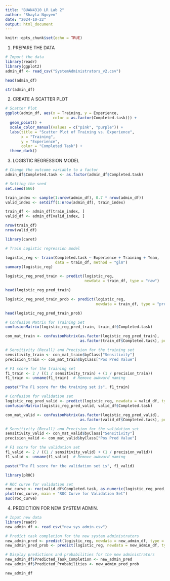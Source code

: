 ```yaml
---
title: "BUAN4310 LR Lab 2"
author: "Shayla Nguyen"
date: "2024-10-22"
output: html_document
---
```


```r
knitr::opts_chunk$set(echo = TRUE)
```
1. PREPARE THE DATA
```r
# Import the data
library(readr)
library(ggplot2)
admin_df <- read_csv("SystemAdministrators_v2.csv")
```

```r
head(admin_df)
```
```r
str(admin_df)
```

2. CREATE A SCATTER PLOT
```r
# Scatter Plot
ggplot(admin_df, aes(x = Training, y = Experience, 
                     color = as.factor(Completed.task))) +
  geom_point() +
  scale_color_manual(values = c("pink", "purple")) +
  labs(title = "Scatter Plot of Training vs. Experience",
       x = "Training",
       y = "Experience",
       color = "Completed Task") +
  theme_dark()
```

3. LOGISTIC REGRESSION MODEL 
```r
# Change the outcome variable to a factor
admin_df$Completed.task <- as.factor(admin_df$Completed.task)
```

```r
# Setting the seed 
set.seed(666)
```

```r
train_index <- sample(1:nrow(admin_df), 0.7 * nrow(admin_df))
valid_index <- setdiff(1:nrow(admin_df), train_index)
```

```r
train_df <- admin_df[train_index, ]
valid_df <- admin_df[valid_index, ]
```

```r
nrow(train_df)
nrow(valid_df)
```

```r
library(caret)
```

```r
# Train Logistic regression model

logistic_reg <- train(Completed.task ~ Experience + Training + Team,
                      data = train_df, method = "glm")
summary(logistic_reg)
```
```r
logistic_reg_pred_train <- predict(logistic_reg, 
                                   newdata = train_df, type = "raw")

head(logistic_reg_pred_train)
```

```r
logistic_reg_pred_train_prob <- predict(logistic_reg, 
                                        newdata = train_df, type = "prob")

head(logistic_reg_pred_train_prob)
```
```r
# Confusion Matrix for Training Set 
confusionMatrix(logistic_reg_pred_train, train_df$Completed.task)
```
```r
con_mat_train <- confusionMatrix(as.factor(logistic_reg_pred_train), 
                                 as.factor(train_df$Completed.task), positive = "1")

# Sensitivity (Recall) and Precision for the training set
sensitivity_train <- con_mat_train$byClass["Sensitivity"]
precision_train <- con_mat_train$byClass["Pos Pred Value"]

# F1 score for the training set
f1_train <- 2 / ((1 / sensitivity_train) + (1 / precision_train))
f1_train <- unname(f1_train)  # Remove awkward naming

paste("The F1 score for the training set is", f1_train)
```

```r
# Confusion for validation set 
logistic_reg_pred_valid <- predict(logistic_reg, newdata = valid_df, type = "raw")
confusionMatrix(logistic_reg_pred_valid, valid_df$Completed.task)
```
```r
con_mat_valid <- confusionMatrix(as.factor(logistic_reg_pred_valid), 
                                 as.factor(valid_df$Completed.task), positive = "1")

# Sensitivity (Recall) and Precision for the validation set
sensitivity_valid <- con_mat_valid$byClass["Sensitivity"]
precision_valid <- con_mat_valid$byClass["Pos Pred Value"]

# F1 score for the validation set
f1_valid <- 2 / ((1 / sensitivity_valid) + (1 / precision_valid))
f1_valid <- unname(f1_valid)  # Remove awkward naming

paste("The F1 score for the validation set is", f1_valid)
```


```r
library(pROC)
```

```r
# ROC curve for validation set
roc_curve <- roc(valid_df$Completed.task, as.numeric(logistic_reg_pred_valid))
plot(roc_curve, main = "ROC Curve for Validation Set")
auc(roc_curve)
```
4. PREDICTION FOR NEW SYSTEM ADMIN.
```r
# Input new data
library(readr)
new_admin_df <- read_csv("new_sys_admin.csv")
```

```r
# Predict task completion for the new system administrators
new_admin_pred <- predict(logistic_reg, newdata = new_admin_df, type = "raw")
new_admin_pred_prob <- predict(logistic_reg, newdata = new_admin_df, type = "prob")
```

```r
# Display predictions and probabilities for the new administrators
new_admin_df$Predicted_Task_Completion <- new_admin_pred
new_admin_df$Predicted_Probabilities <- new_admin_pred_prob
```

```r
new_admin_df
```

